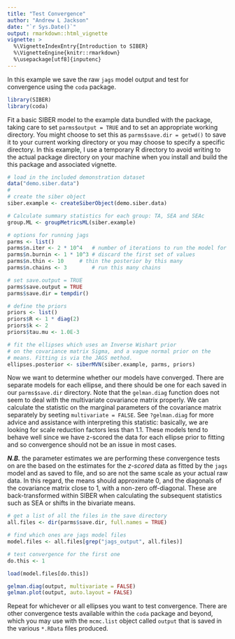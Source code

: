 ```yaml
---
title: "Test Convergence"
author: "Andrew L Jackson"
date: "`r Sys.Date()`"
output: rmarkdown::html_vignette
vignette: >
  %\VignetteIndexEntry{Introduction to SIBER}
  %\VignetteEngine{knitr::rmarkdown}
  %\usepackage[utf8]{inputenc}
---
```



In this example we save the raw `jags` model output and test for convergence using the `coda` package.

```r

library(SIBER)
library(coda)

```


Fit a basic SIBER model to the example data bundled with the package, taking care to set `parms$output = TRUE` and to set an appropriate working directory. You might choose to set this as `parms$save.dir = getwd()` to save it to your current working directory or you may choose to specify a specific directory. In this example, I use a temporary R directory to avoid writing to the actual package directory on your machine when you install and build the this package and associated vignette.

```r
# load in the included demonstration dataset
data("demo.siber.data")
#
# create the siber object
siber.example <- createSiberObject(demo.siber.data)

# Calculate summary statistics for each group: TA, SEA and SEAc
group.ML <- groupMetricsML(siber.example)

# options for running jags
parms <- list()
parms$n.iter <- 2 * 10^4   # number of iterations to run the model for
parms$n.burnin <- 1 * 10^3 # discard the first set of values
parms$n.thin <- 10     # thin the posterior by this many
parms$n.chains <- 3        # run this many chains

# set save.output = TRUE
parms$save.output = TRUE
parms$save.dir = tempdir()

# define the priors
priors <- list()
priors$R <- 1 * diag(2)
priors$k <- 2
priors$tau.mu <- 1.0E-3

# fit the ellipses which uses an Inverse Wishart prior
# on the covariance matrix Sigma, and a vague normal prior on the 
# means. Fitting is via the JAGS method.
ellipses.posterior <- siberMVN(siber.example, parms, priors)


```

Now we want to determine whether our models have converged. There are separate models for each ellipse, and there should be one for each saved in our `parms$save.dir` directory. Note that the `gelman.diag` function does not seem to deal with the multivariate covariance matrix properly. We can calculate the statistic on the marginal parameters of the covariance matrix separately by seeting `multivariate = FALSE`. See `?gelman.diag` for more advice and assistance with interpreting this statistic: basically, we are looking for scale reduction factors less than 1.1. These models tend to behave well since we have z-scored the data for each ellipse prior to fitting and so convergence should not be an issue in most cases.

**_N.B._** the parameter estimates we are performing these convergence tests on are the based on the estimates for the *z-scored* data as fitted by the `jags` model and as saved to file, and so are not the same scale as your actual raw data. In this regard, the means should approximate 0, and the diagonals of the covariance matrix close to 1, with a non-zero off-diagonal. These are back-transformed within SIBER when calculating the subsequent statistics such as SEA or shifts in the bivariate means.

```r

# get a list of all the files in the save directory
all.files <- dir(parms$save.dir, full.names = TRUE)

# find which ones are jags model files
model.files <- all.files[grep("jags_output", all.files)]

# test convergence for the first one
do.this <- 1

load(model.files[do.this])

gelman.diag(output, multivariate = FALSE)
gelman.plot(output, auto.layout = FALSE)

```

Repeat for whichever or all ellipses you want to test convergence. There are other convergence tests available within the `coda` package and beyond, which you may use with the `mcmc.list` object called `output` that is saved in the various `*.RData` files produced.












